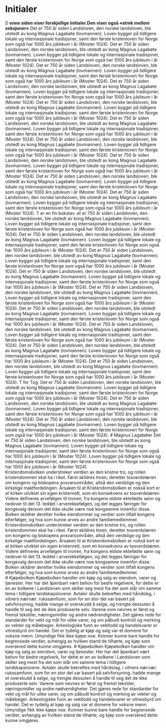 




 
 

 
# Initialer

 <Divider />

<Container stil="firstletter">
   D <b>enne siden viser forskjellige Initialer.Den viser også «strek mellom seksjoner»</b>  Det  er 750 år siden Landsloven, den norske landsloven, ble utstedt av kong Magnus Lagabøte (lovmannen). Loven bygger på tidligere lokale og internasjonale tradisjoner, samt den første kristenloven for Norge som også har 1000 års jubileum i år (Moster 1024).
</Container>

 <Divider />
 <Container stil="redletter">
     Det  er 750 år siden Landsloven, den norske landsloven, ble utstedt av kong Magnus Lagabøte (lovmannen). Loven bygger på tidligere lokale og internasjonale tradisjoner, samt den første kristenloven for Norge som også har 1000 års jubileum i år (Moster 1024).
    Det  er 750 år siden Landsloven, den norske landsloven, ble utstedt av kong Magnus Lagabøte (lovmannen). Loven bygger på tidligere lokale og internasjonale tradisjoner, samt den første kristenloven for Norge som også har 1000 års jubileum i år (Moster 1024).
 Det  er 750 år siden Landsloven, den norske landsloven, ble utstedt av kong Magnus Lagabøte (lovmannen). Loven bygger på tidligere lokale og internasjonale tradisjoner, samt den første kristenloven for Norge som også har 1000 års jubileum i år (Moster 1024).
</Container>

 <Divider />
 <Container stil="blueletter">
     Det  er 750 år siden Landsloven, den norske landsloven, ble utstedt av kong Magnus Lagabøte (lovmannen). Loven bygger på tidligere lokale og internasjonale tradisjoner, samt den første kristenloven for Norge som også har 1000 års jubileum i år (Moster 1024).
    Det  er 750 år siden Landsloven, den norske landsloven, ble utstedt av kong Magnus Lagabøte (lovmannen). Loven bygger på tidligere lokale og internasjonale tradisjoner, samt den første kristenloven for Norge som også har 1000 års jubileum i år (Moster 1024).
 Det  er 750 år siden Landsloven, den norske landsloven, ble utstedt av kong Magnus Lagabøte (lovmannen). Loven bygger på tidligere lokale og internasjonale tradisjoner, samt den første kristenloven for Norge som også har 1000 års jubileum i år (Moster 1024).
</Container>

 <Divider />
 <Container stil="blueinitial">
     Det  er 750 år siden Landsloven, den norske landsloven, ble utstedt av kong Magnus Lagabøte (lovmannen). Loven bygger på tidligere lokale og internasjonale tradisjoner, samt den første kristenloven for Norge som også har 1000 års jubileum i år (Moster 1024).
    Det  er 750 år siden Landsloven, den norske landsloven, ble utstedt av kong Magnus Lagabøte (lovmannen). Loven bygger på tidligere lokale og internasjonale tradisjoner, samt den første kristenloven for Norge som også har 1000 års jubileum i år (Moster 1024).
 Det  er 750 år siden Landsloven, den norske landsloven, ble utstedt av kong Magnus Lagabøte (lovmannen). Loven bygger på tidligere lokale og internasjonale tradisjoner, samt den første kristenloven for Norge som også har 1000 års jubileum i år (Moster 1024).
</Container>
 <Divider />
 <Container stil="blueinitial">
    T er en fin bokstav. et  er 750 år siden Landsloven, den norske landsloven, ble utstedt av kong Magnus Lagabøte (lovmannen). Loven bygger på tidligere lokale og internasjonale tradisjoner, samt den første kristenloven for Norge som også har 1000 års jubileum i år (Moster 1024).
    Det  er 750 år siden Landsloven, den norske landsloven, ble utstedt av kong Magnus Lagabøte (lovmannen). Loven bygger på tidligere lokale og internasjonale tradisjoner, samt den første kristenloven for Norge som også har 1000 års jubileum i år (Moster 1024).
 Det  er 750 år siden Landsloven, den norske landsloven, ble utstedt av kong Magnus Lagabøte (lovmannen). Loven bygger på tidligere lokale og internasjonale tradisjoner, samt den første kristenloven for Norge som også har 1000 års jubileum i år (Moster 1024).
</Container>

 <Divider />
 <Container stil="redinitial">
     Det  er 750 år siden Landsloven, den norske landsloven, ble utstedt av kong Magnus Lagabøte (lovmannen). Loven bygger på tidligere lokale og internasjonale tradisjoner, samt den første kristenloven for Norge som også har 1000 års jubileum i år (Moster 1024).
    Det  er 750 år siden Landsloven, den norske landsloven, ble utstedt av kong Magnus Lagabøte (lovmannen). Loven bygger på tidligere lokale og internasjonale tradisjoner, samt den første kristenloven for Norge som også har 1000 års jubileum i år (Moster 1024).
 Det  er 750 år siden Landsloven, den norske landsloven, ble utstedt av kong Magnus Lagabøte (lovmannen). Loven bygger på tidligere lokale og internasjonale tradisjoner, samt den første kristenloven for Norge som også har 1000 års jubileum i år (Moster 1024).
</Container>

 <Divider />
 <Container stil="goldletter">
     Det  er 750 år siden Landsloven, den norske landsloven, ble utstedt av kong Magnus Lagabøte (lovmannen). Loven bygger på tidligere lokale og internasjonale tradisjoner, samt den første kristenloven for Norge som også har 1000 års jubileum i år (Moster 1024).
    Det  er 750 år siden Landsloven, den norske landsloven, ble utstedt av kong Magnus Lagabøte (lovmannen). Loven bygger på tidligere lokale og internasjonale tradisjoner, samt den første kristenloven for Norge som også har 1000 års jubileum i år (Moster 1024).
 Det  er 750 år siden Landsloven, den norske landsloven, ble utstedt av kong Magnus Lagabøte (lovmannen). Loven bygger på tidligere lokale og internasjonale tradisjoner, samt den første kristenloven for Norge som også har 1000 års jubileum i år (Moster 1024).
</Container>

 <Divider />

 <Container stil="goldletter">
    T for Tog. Det  er 750 år siden Landsloven, den norske landsloven, ble utstedt av kong Magnus Lagabøte (lovmannen). Loven bygger på tidligere lokale og internasjonale tradisjoner, samt den første kristenloven for Norge som også har 1000 års jubileum i år (Moster 1024).
    Det  er 750 år siden Landsloven, den norske landsloven, ble utstedt av kong Magnus Lagabøte (lovmannen). Loven bygger på tidligere lokale og internasjonale tradisjoner, samt den første kristenloven for Norge som også har 1000 års jubileum i år (Moster 1024).
 Det  er 750 år siden Landsloven, den norske landsloven, ble utstedt av kong Magnus Lagabøte (lovmannen). Loven bygger på tidligere lokale og internasjonale tradisjoner, samt den første kristenloven for Norge som også har 1000 års jubileum i år (Moster 1024).
</Container>

 <Divider />

<Container stil="firstletter">
   # Magnus Lagabøter
   Det  er 750 år siden Landsloven, den norske landsloven, ble utstedt av kong Magnus Lagabøte (lovmannen). Loven bygger på tidligere lokale og internasjonale tradisjoner, samt den første kristenloven for Norge som også har 1000 års jubileum i år (Moster 1024).  Loven bygger på tidligere lokale og internasjonale tradisjoner, samt den første kristenloven for Norge som også har 1000 års jubileum i år (Moster 1024).
</Container>



 <Divider />
     <div className="py-6 text-left text-xl">
         <span className="text-bold uppercase font-sans text-red-700">Kristendomsbolken</span> understreker verdien av den kristne tro, og rollen kristendommen skal ha i riket. 
        Først skildres troen, deretter tosverdslæren om kongens og biskopens ansvarsområder, altså den verdslige og den kirkelige maktfordelingen. 
        Årsaken til at Kristendomsbolken er nokså kort er at kirken utviklet sin egen kristenrett, som en konsekvens av tosverdslæren. Videre defineres arvefølgen til tronen, fra kongens eldste ektefødte sønn og nedover til det 13. leddet i arverekkefølgen, og det legges føringer for kongevalg dersom det ikke skulle være noe kongsemne innenfor disse. Bolken skildrer deretter hvilke eiendommer og verdier som tilfalt kongens etterfølger, og hva som kunne arves av andre familiemedlemmer. 
</div>


 <Divider />
     <div className="py-6 text-left text-xl">
         <span className="text-bold uppercase font-sans font-medium bg-ll-sandy px-1 mr-1">Kristendomsbolken</span> understreker verdien av den kristne tro, og rollen kristendommen skal ha i riket. 
        Først skildres troen, deretter tosverdslæren om kongens og biskopens ansvarsområder, altså den verdslige og den kirkelige maktfordelingen. 
        Årsaken til at Kristendomsbolken er nokså kort er at kirken utviklet sin egen kristenrett, som en konsekvens av tosverdslæren. Videre defineres arvefølgen til tronen, fra kongens eldste ektefødte sønn og nedover til det 13. leddet i arverekkefølgen, og det legges føringer for kongevalg dersom det ikke skulle være noe kongsemne innenfor disse. Bolken skildrer deretter hvilke eiendommer og verdier som tilfalt kongens etterfølger, og hva som kunne arves av andre familiemedlemmer. 
</div>

 <Divider />
<Container stil="blueletter" margin={10}>
    # <span className="text-ll-blue font-antiqua">Kjøpebolken</span>
    Kjøpebolken handler om kjøp og salg av eiendom, varer og tjenester. Her har det åpenbart vært behov for bedre regelverk, for dette er en av bolkene i Landsloven som skiller seg mest fra det som står om samme tema i tidligere landskapslovene. Avtaler skulle bekreftes med håndslag, i vitners nærvær.    rukssamfunn, som for en stor del var basert på selvforsyning, hadde mange et overskudd å selge, og trengte dessuten å handle til seg det de ikke produserte selv. Varene som nevnes er først og fremst tekstiler, næringsmidler og andre nødvendigheter. Det gjøres rede for standarder for vekt og mål for ulike varer, og om påbudt kontroll og merking av vekter og målebeger. Arkeologiske funn av vektlodd og handelsvarer er vitnesbyrd om handel. Det er tydelig at kjøp og salg var et domene for voksne menn. Umyndige fikk ikke kjøpe noe. Kvinner kunne bare handle for begrensede verdier, avhengig av hvilken stand de tilhørte, og kjøp som overskred dette kunne omgjøres.
</Container>

 <Divider />
<Container stil="goticletter font-gotic" margin={10}>
    # <span className="text-ll-gold-500 font-gotic">Kjøpebolken</span>
    Kjøpebolken handler om kjøp og salg av eiendom, varer og tjenester. Her har det åpenbart vært behov for bedre regelverk, for dette er en av bolkene i Landsloven som skiller seg mest fra det som står om samme tema i tidligere landskapslovene. Avtaler skulle bekreftes med håndslag, i vitners nærvær.    rukssamfunn, som for en stor del var basert på selvforsyning, hadde mange et overskudd å selge, og trengte dessuten å handle til seg det de ikke produserte selv. Varene som nevnes er først og fremst tekstiler, næringsmidler og andre nødvendigheter. Det gjøres rede for standarder for vekt og mål for ulike varer, og om påbudt kontroll og merking av vekter og målebeger. Arkeologiske funn av vektlodd og handelsvarer er vitnesbyrd om handel. Det er tydelig at kjøp og salg var et domene for voksne menn. Umyndige fikk ikke kjøpe noe. Kvinner kunne bare handle for begrensede verdier, avhengig av hvilken stand de tilhørte, og kjøp som overskred dette kunne omgjøres.
</Container>



 <Divider />


 
